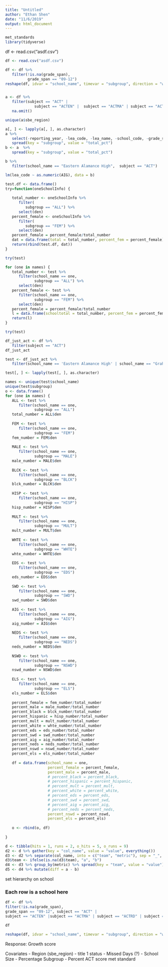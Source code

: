 ```yaml
---
title: "Untitled"
author: "Ethan Shen"
date: "11/6/2019"
output: html_document
---
```


```r
met_standards
library(tidyverse)
```
df <- read.csv("asdf.csv")



```r
df <- read.csv("asdf.csv")

df <- df %>%
   filter(!is.na(grade_span),
          grade_span == "09-12") 
reshape(df, idvar = "school_name", timevar = "subgroup", direction = "wide")


a <- df %>%
   filter(subject == "ACT" |  
             subject == "ACTEN" |  subject == "ACTMA" | subject == "ACTRD" | subject == "ACTSC" |  subject == "ACTWR") %>%
   na.omit()

unique(a$sbe_region)

a[, ] <- lapply(a[, ], as.character)
a %>%
   select(-reporting_year, -lea_code, -lea_name, -school_code, -grade_span, -notprof_pct, -lev1_pct, -lev2_pct, -lev3_pct, -lev4_pct, -lev5_pct, -glp_pct, -ccr_pct) %>%
   spread(key = "subgroup", value = "total_pct") 
b <- a  %>%
   spread(key = "subgroup", value = "total_pct") 
```


```r
b %>%
   filter(school_name == "Eastern Alamance High",  subject == "ACT")

lm(lea_code ~ as.numeric(AIG), data = b)

test.df <- data.frame()
try=function(oneSchoolInfo) {
   
   total_number <- oneSchoolInfo %>%
      filter(
         subgroup == "ALL") %>%
      select(den)
   percent_female <- oneSchoolInfo %>%
      filter(
         subgroup == "FEM") %>%
      select(den)
   percent_female = percent_female/total_number
   dat = data.frame(total = total_number, percent_fem = percent_female)
   return(rbind(test.df, dat))
}

try(test)
```


```r
for (one in names) {
   total_number <- test %>%
      filter(school_name == one,
             subgroup == "ALL") %>%
      select(den)
   percent_female <- test %>%
      filter(school_name == one,
             subgroup == "FEM") %>%
      select(den)
   percent_female = percent_female/total_number
   l = data.frame(schooltotal = total_number, percent_fem = percent_female)
   return(l)
}

try(test)

df_just_act <- df %>%
   filter(subject == "ACT")
df_just_act

test <- df_just_act %>%
   filter(school_name == 'Eastern Alamance High' | school_name == "Graham High")

test[, ] <- lapply(test[, ], as.character)

names <- unique(test$school_name)  
unique(test$subgroup)  
o <- data.frame()
for (one in names) {
   ALL <- test %>%
      filter(school_name == one,
             subgroup == "ALL") 
   total_number = ALL$den
   
   FEM <- test %>%
      filter(school_name == one,
             subgroup == "FEM")
   fem_number = FEM$den
   
   MALE <- test %>%
      filter(school_name == one,
             subgroup == "MALE")
   male_number = MALE$den
   
   BLCK <- test %>%
      filter(school_name == one,
             subgroup == "BLCK")
   blck_number = BLCK$den
   
   HISP <- test %>%
      filter(school_name == one,
             subgroup == "HISP")
   hisp_number = HISP$den
   
   MULT <- test %>%
      filter(school_name == one,
             subgroup == "MULT")
   mult_number = MULT$den
   
   WHTE <- test %>%
      filter(school_name == one,
             subgroup == "WHTE")
   whte_number = WHTE$den
   
   EDS <- test %>%
      filter(school_name == one,
             subgroup == "EDS")
   eds_number = EDS$den
   
   SWD <- test %>%
      filter(school_name == one,
             subgroup == "SWD")
   swd_number = SWD$den
   
   AIG <- test %>%
      filter(school_name == one,
             subgroup == "AIG")
   aig_number = AIG$den
   
   NEDS <- test %>%
      filter(school_name == one,
             subgroup == "NEDS")
   neds_number = NEDS$den
   
   NSWD <- test %>%
      filter(school_name == one,
             subgroup == "NSWD")
   nswd_number = NSWD$den
   
   ELS <- test %>%
      filter(school_name == one,
             subgroup == "ELS")
   els_number = ELS$den
   
   percent_female = fem_number/total_number
   percent_male = male_number/total_number
   percent_black = blck_number/total_number
   percent_hispanic = hisp_number/total_number
   percent_mult = mult_number/total_number
   percent_white = whte_number/total_number
   percent_eds = eds_number/total_number
   percent_swd = swd_number/total_number
   percent_aig = aig_number/total_number
   percent_neds = neds_number/total_number
   percent_nswd = nswd_number/total_number
   percent_els = els_number/total_number
   
   df = data.frame(school_name = one, 
                   percent_female = percent_female,
                   percent_male = percent_male,
                   # percent_black = percent_black,
                   # percent_hispanic = percent_hispanic,
                   # percent_mult = percent_mult,
                   # percent_white = percent_white,
                   # percent_eds = percent_eds,
                   # percent_swd = percent_swd,
                   # percent_aig = percent_aig,
                   # percent_neds = percent_neds,
                   percent_nswd = percent_nswd,
                   percent_els = percent_els)
                 
   o <- rbind(o, df)
                   
}
```


```r
d <- tibble(hits = 1, runs = 2, o_hits = 5, o_runs = 9)
d2 <- d %>% gather(key = "col_name", value = "value", everything())
d3 <- d2 %>% separate(col_name, into = c("team", "metric"), sep = "_", fill = "left")
d3$team <- ifelse(is.na(d3$team), "a", "b")
d4 <- d3 %>% group_by(metric) %>% spread(key = "team", value = "value")
d5 <- d4 %>% mutate(diff = a - b)
```


set hierarchy on school 

### Each row is a school here  
```r
df <- df %>%
filter(!is.na(grade_span),
grade_span == "09-12", subject == "ACT" |
subject == "ACTEN" |subject == "ACTMA" | subject == "ACTRD" | subject == "ACTSC" |subject == "ACTWR")

df

reshape(df, idvar = "school_name", timevar = "subgroup", direction = "wide")
```


Response: Growth score

Covariates
- Region (sbe_region)
- title 1 status
- Missed Days (?)
- School Size
- Percentage Subgroup
- Percent ACT score met standard
